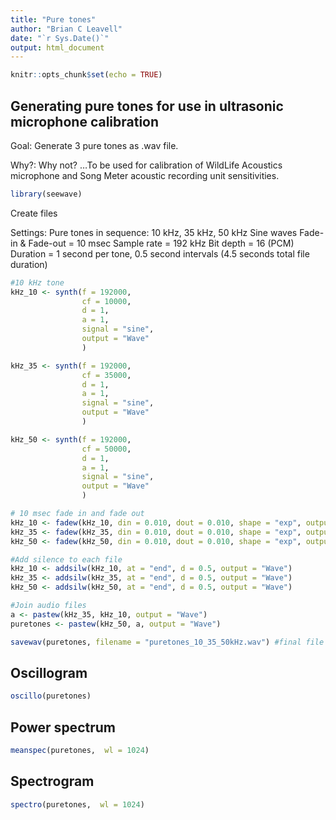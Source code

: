 ```yaml
---
title: "Pure tones"
author: "Brian C Leavell"
date: "`r Sys.Date()`"
output: html_document
---
```


```r
knitr::opts_chunk$set(echo = TRUE)
```

## Generating pure tones for use in ultrasonic microphone calibration

Goal: Generate 3 pure tones as .wav file.

Why?: Why not? ...To be used for calibration of WildLife Acoustics microphone and Song Meter acoustic recording unit sensitivities.

```r
library(seewave)
```

Create files

Settings:
Pure tones in sequence: 10 kHz, 35 kHz, 50 kHz
Sine waves
Fade-in & Fade-out = 10 msec
Sample rate = 192 kHz
Bit depth = 16 (PCM)
Duration = 1 second per tone, 0.5 second intervals (4.5 seconds total file duration)

```r
#10 kHz tone
kHz_10 <- synth(f = 192000,
                cf = 10000,
                d = 1,
                a = 1,
                signal = "sine",
                output = "Wave"
                )

kHz_35 <- synth(f = 192000,
                cf = 35000,
                d = 1,
                a = 1,
                signal = "sine",
                output = "Wave"
                )

kHz_50 <- synth(f = 192000,
                cf = 50000,
                d = 1,
                a = 1,
                signal = "sine",
                output = "Wave"
                )

# 10 msec fade in and fade out
kHz_10 <- fadew(kHz_10, din = 0.010, dout = 0.010, shape = "exp", output = "Wave") 
kHz_35 <- fadew(kHz_35, din = 0.010, dout = 0.010, shape = "exp", output = "Wave")
kHz_50 <- fadew(kHz_50, din = 0.010, dout = 0.010, shape = "exp", output = "Wave")

#Add silence to each file
kHz_10 <- addsilw(kHz_10, at = "end", d = 0.5, output = "Wave")
kHz_35 <- addsilw(kHz_35, at = "end", d = 0.5, output = "Wave")
kHz_50 <- addsilw(kHz_50, at = "end", d = 0.5, output = "Wave")

#Join audio files
a <- pastew(kHz_35, kHz_10, output = "Wave")
puretones <- pastew(kHz_50, a, output = "Wave")

savewav(puretones, filename = "puretones_10_35_50kHz.wav") #final file save as .wav
```

## Oscillogram
``` r
oscillo(puretones)
```

## Power spectrum
``` r
meanspec(puretones,  wl = 1024)
```

## Spectrogram
``` r
spectro(puretones,  wl = 1024)
```
